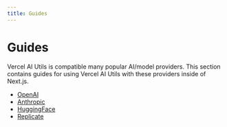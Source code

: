 ```yaml
---
title: Guides
---
```


# Guides

Vercel AI Utils is compatible many popular AI/model providers. This section contains guides for using Vercel AI Utils with these providers inside of Next.js.

- [OpenAI](./guides/openai)
- [Anthropic](./guides/anthropic)
- [HuggingFace](./guides/hugginface)
- [Replicate](./guides/replicate)
